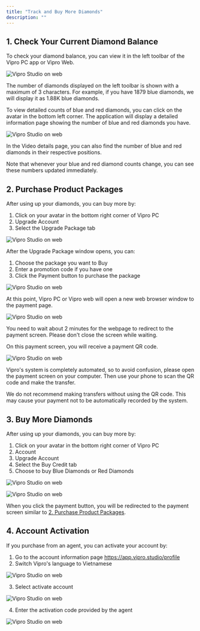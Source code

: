 ```yaml
---
title: "Track and Buy More Diamonds"
description: ""
---
```


## 1. Check Your Current Diamond Balance

To check your diamond balance, you can view it in the left toolbar of the Vipro PC app or Vipro Web.

<img
  src='/en/images/payment/check-credit.jpeg'
  alt='Vipro Studio on web'
  className='rounded-lg'
/>

The number of diamonds displayed on the left toolbar is shown with a maximum of 3 characters. For example, if you have 1879 blue diamonds, we will display it as 1.88K blue diamonds.

To view detailed counts of blue and red diamonds, you can click on the avatar in the bottom left corner. The application will display a detailed information page showing the number of blue and red diamonds you have.

<img
  src='/en/images/payment/check-credit-detail.jpeg'
  alt='Vipro Studio on web'
  className='rounded-lg'
/>

In the Video details page, you can also find the number of blue and red diamonds in their respective positions.

Note that whenever your blue and red diamond counts change, you can see these numbers updated immediately.

## 2. Purchase Product Packages

After using up your diamonds, you can buy more by:

1. Click on your avatar in the bottom right corner of Vipro PC
2. Upgrade Account
3. Select the Upgrade Package tab

<img
  src='/en/images/payment/upgrade-package.jpeg'
  alt='Vipro Studio on web'
  className='rounded-lg'
/>

After the Upgrade Package window opens, you can:

1. Choose the package you want to Buy
2. Enter a promotion code if you have one
3. Click the Payment button to purchase the package

<img
  src='/en/images/payment/upgrade-package-detail.jpeg'
  alt='Vipro Studio on web'
  className='rounded-lg'
/>

At this point, Vipro PC or Vipro web will open a new web browser window to the payment page.

<img
  src='/en/images/payment/waiting-payment.jpeg'
  alt='Vipro Studio on web'
  className='rounded-lg'
/>

You need to wait about 2 minutes for the webpage to redirect to the payment screen. Please don't close the screen while waiting.

On this payment screen, you will receive a payment QR code.

<img
  src='/en/images/payment/payment-qr.jpeg'
  alt='Vipro Studio on web'
  className='rounded-lg'
/>

<Warning>
Vipro's system is completely automated, so to avoid confusion, please open the payment screen on your computer. Then use your phone to scan the QR code and make the transfer.

We do not recommend making transfers without using the QR code. This may cause your payment not to be automatically recorded by the system.

</Warning>

## 3. Buy More Diamonds

After using up your diamonds, you can buy more by:

1. Click on your avatar in the bottom right corner of Vipro PC
2. Account
3. Upgrade Account
4. Select the Buy Credit tab
5. Choose to buy Blue Diamonds or Red Diamonds

<img
  src='/en/images/payment/buy-credit.jpeg'
  alt='Vipro Studio on web'
  className='rounded-lg'
/>

<img
  src='/en/images/payment/buy-more-credit.jpeg'
  alt='Vipro Studio on web'
  className='rounded-lg'
/>

When you click the payment button, you will be redirected to the payment screen similar to [2. Purchase Product Packages](#2-purchase-product-packages).

## 4. Account Activation

If you purchase from an agent, you can activate your account by:

1. Go to the account information page https://app.vipro.studio/profile
2. Switch Vipro's language to Vietnamese

<img
  src='/en/images/partners/switch-language.jpeg'
  alt='Vipro Studio on web'
  className='rounded-lg'
/>

3. Select activate account

<img
  src='/en/images/payment/activate-account.png'
  alt='Vipro Studio on web'
  className='rounded-lg'
/>

4. Enter the activation code provided by the agent

<img
  src='/en/images/payment/enter-activate-code.png'
  alt='Vipro Studio on web'
  className='rounded-lg'
/>
